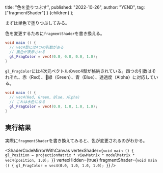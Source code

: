 
  title: "色を塗りつぶす",
  published: "2022-10-26",
  author: "YEND",
  tag: ["fragmentShader"]
}
  <LearningLayout title={meta.title}>{children}</LearningLayout>
);

まずは単色で塗りつぶしてみる。

色を変更するために`fragmentShader`を書き換える。

```glsl
void main () {
  // vec4型には4つの引数がある
  // 黒色が表示される
  gl_FragColor = vec4(0.0, 0.0, 0.0, 1.0);
}
```

`gl_FragColor`には4次元ベクトルのvec4型が格納されている。四つの引数はそれぞれ、赤（Red）、緑（Green）、青（Blue）、透過度（Alpha）に対応している。

```glsl
void main () {
  // vec4(Red, Green, Blue, Alpha)
  // これは水色になる
  gl_FragColor = vec4(0.0, 1.0, 1.0, 1.0);
}
```

## 実行結果

実際に`fragmentShader`を書き換えてみると、色が変更されるのがわかる。

<ShaderCodeMirrorWithCanvas
  vertexShader={`void main () {
  gl_Position = projectionMatrix * viewMatrix * modelMatrix * vec4(position, 1.0);
}`}
  vertexHidden={true}
  fragmentShader={`void main () {
  gl_FragColor = vec4(0.0, 1.0, 1.0, 1.0);
}`}
/>